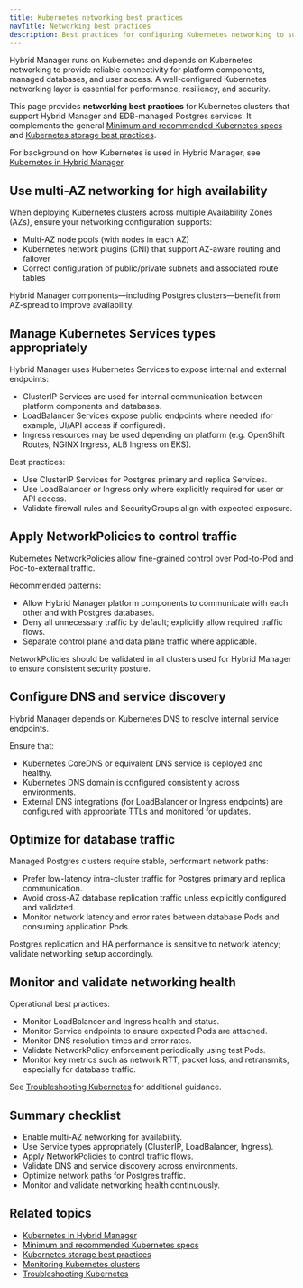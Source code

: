 ```yaml
---
title: Kubernetes networking best practices
navTitle: Networking best practices
description: Best practices for configuring Kubernetes networking to support Hybrid Manager and EDB-managed Postgres databases.
---
```


Hybrid Manager runs on Kubernetes and depends on Kubernetes networking to provide reliable connectivity for platform components, managed databases, and user access.
A well-configured Kubernetes networking layer is essential for performance, resiliency, and security.

This page provides **networking best practices** for Kubernetes clusters that support Hybrid Manager and EDB-managed Postgres services. It complements the general [Minimum and recommended Kubernetes specs](/edb-postgres-ai/hybrid-manager/install/kubernetes/recommended/) and [Kubernetes storage best practices](storage-best-practices/).

For background on how Kubernetes is used in Hybrid Manager, see [Kubernetes in Hybrid Manager](/portal/kubernetes/learn/explained/k8s-in-hybrid-manager).

## Use multi-AZ networking for high availability

When deploying Kubernetes clusters across multiple Availability Zones (AZs), ensure your networking configuration supports:

-   Multi-AZ node pools (with nodes in each AZ)
-   Kubernetes network plugins (CNI) that support AZ-aware routing and failover
-   Correct configuration of public/private subnets and associated route tables

Hybrid Manager components—including Postgres clusters—benefit from AZ-spread to improve availability.

## Manage Kubernetes Services types appropriately

Hybrid Manager uses Kubernetes Services to expose internal and external endpoints:

-   ClusterIP Services are used for internal communication between platform components and databases.
-   LoadBalancer Services expose public endpoints where needed (for example, UI/API access if configured).
-   Ingress resources may be used depending on platform (e.g. OpenShift Routes, NGINX Ingress, ALB Ingress on EKS).

Best practices:

-   Use ClusterIP Services for Postgres primary and replica Services.
-   Use LoadBalancer or Ingress only where explicitly required for user or API access.
-   Validate firewall rules and SecurityGroups align with expected exposure.

## Apply NetworkPolicies to control traffic

Kubernetes NetworkPolicies allow fine-grained control over Pod-to-Pod and Pod-to-external traffic.

Recommended patterns:

-   Allow Hybrid Manager platform components to communicate with each other and with Postgres databases.
-   Deny all unnecessary traffic by default; explicitly allow required traffic flows.
-   Separate control plane and data plane traffic where applicable.

NetworkPolicies should be validated in all clusters used for Hybrid Manager to ensure consistent security posture.

## Configure DNS and service discovery

Hybrid Manager depends on Kubernetes DNS to resolve internal service endpoints.

Ensure that:

-   Kubernetes CoreDNS or equivalent DNS service is deployed and healthy.
-   Kubernetes DNS domain is configured consistently across environments.
-   External DNS integrations (for LoadBalancer or Ingress endpoints) are configured with appropriate TTLs and monitored for updates.

## Optimize for database traffic

Managed Postgres clusters require stable, performant network paths:

-   Prefer low-latency intra-cluster traffic for Postgres primary and replica communication.
-   Avoid cross-AZ database replication traffic unless explicitly configured and validated.
-   Monitor network latency and error rates between database Pods and consuming application Pods.

Postgres replication and HA performance is sensitive to network latency; validate networking setup accordingly.

## Monitor and validate networking health

Operational best practices:

-   Monitor LoadBalancer and Ingress health and status.
-   Monitor Service endpoints to ensure expected Pods are attached.
-   Monitor DNS resolution times and error rates.
-   Validate NetworkPolicy enforcement periodically using test Pods.
-   Monitor key metrics such as network RTT, packet loss, and retransmits, especially for database traffic.

See [Troubleshooting Kubernetes](/portal/kubernetes/learn/how-to/troubleshooting-on-kubernetes) for additional guidance.

## Summary checklist

-   Enable multi-AZ networking for availability.
-   Use Service types appropriately (ClusterIP, LoadBalancer, Ingress).
-   Apply NetworkPolicies to control traffic flows.
-   Validate DNS and service discovery across environments.
-   Optimize network paths for Postgres traffic.
-   Monitor and validate networking health continuously.

## Related topics

-   [Kubernetes in Hybrid Manager](/portal/kubernetes/learn/explained/k8s-in-hybrid-manager)
-   [Minimum and recommended Kubernetes specs](/edb-postgres-ai/hybrid-manager/install/kubernetes/recommended/)
-   [Kubernetes storage best practices](storage-best-practices/)
-   [Monitoring Kubernetes clusters](/portal/kubernetes/learn/how-to/monitor-kubernetes-cluster)
-   [Troubleshooting Kubernetes](/portal/kubernetes/learn/how-to/troubleshooting-on-kubernetes)
